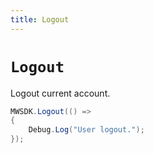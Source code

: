 ```yaml
---
title: Logout
---
```


# `Logout`

Logout current account.

```csharp
MWSDK.Logout(() =>
{
    Debug.Log("User logout.");
});
```
